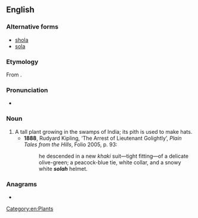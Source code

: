==English==

===Alternative forms===
* [[shola]]
* [[sola]]

===Etymology===
From {{etyl|ur|en}} {{m|ur|سلا|tr=solā}}.

===Pronunciation===
* {{IPA|en|/ˈsəʊlə/}}

===Noun===
{{en-noun|~}}

# A tall plant growing in the swamps of India; its pith is used to make hats.
#* '''1888''', Rudyard Kipling, ‘The Arrest of Lieutenant Golightly’, ''Plain Tales from the Hills'', Folio 2005, p. 93:
#*: he descended in a new ''khaki'' suit—tight fitting—of a delicate olive-green; a peacock-blue tie, white collar, and a snowy white '''''solah''''' helmet.

===Anagrams===
* {{anagrams|en|a=ahlos|HALOs|LOHAS|Sohal|halos|shoal|shola}}

[[Category:en:Plants]]